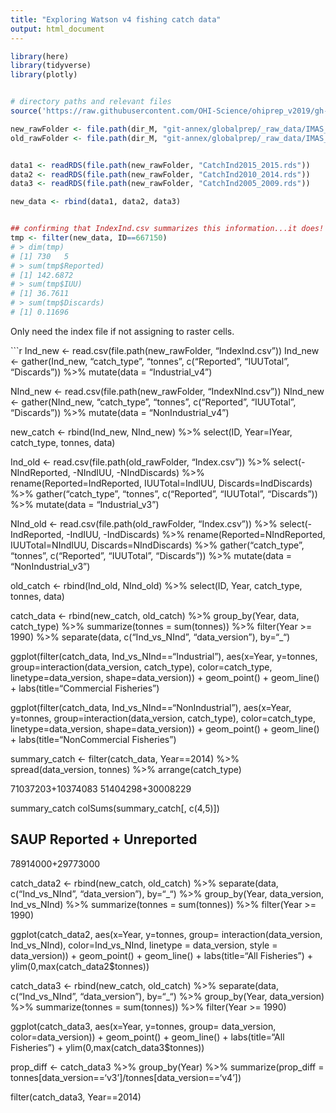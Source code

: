 ```yaml
---
title: "Exploring Watson v4 fishing catch data"
output: html_document
---
```


```r

library(here)
library(tidyverse)
library(plotly)


# directory paths and relevant files
source('https://raw.githubusercontent.com/OHI-Science/ohiprep_v2019/gh-pages/workflow/R/common.R')
```


```r

new_rawFolder <- file.path(dir_M, "git-annex/globalprep/_raw_data/IMAS_GlobalFisheriesLandings/d2019")
old_rawFolder <- file.path(dir_M, "git-annex/globalprep/_raw_data/IMAS_GlobalFisheriesLandings/d2018")


data1 <- readRDS(file.path(new_rawFolder, "CatchInd2015_2015.rds"))
data2 <- readRDS(file.path(new_rawFolder, "CatchInd2010_2014.rds"))
data3 <- readRDS(file.path(new_rawFolder, "CatchInd2005_2009.rds"))

new_data <- rbind(data1, data2, data3)


## confirming that IndexInd.csv summarizes this information...it does!
tmp <- filter(new_data, ID==667150)  
# > dim(tmp)
# [1] 730   5
# > sum(tmp$Reported)
# [1] 142.6872
# > sum(tmp$IUU)
# [1] 36.7611
# > sum(tmp$Discards)
# [1] 0.11696


```

Only need the index file if not assigning to raster cells.

```r

Ind_new <- read.csv(file.path(new_rawFolder, "IndexInd.csv"))
Ind_new <- gather(Ind_new, "catch_type", "tonnes", c("Reported", "IUUTotal", "Discards")) %>%
  mutate(data = "Industrial_v4")

NInd_new <- read.csv(file.path(new_rawFolder, "IndexNInd.csv"))
NInd_new <- gather(NInd_new, "catch_type", "tonnes", c("Reported", "IUUTotal", "Discards")) %>%
  mutate(data = "NonIndustrial_v4")

new_catch <- rbind(Ind_new, NInd_new) %>%
  select(ID, Year=IYear, catch_type, tonnes, data)

Ind_old <- read.csv(file.path(old_rawFolder, "Index.csv")) %>%
  select(-NIndReported, -NIndIUU, -NIndDiscards) %>%
  rename(Reported=IndReported, IUUTotal=IndIUU, Discards=IndDiscards) %>%
  gather("catch_type", "tonnes", c("Reported", "IUUTotal", "Discards")) %>%
  mutate(data = "Industrial_v3")

NInd_old <- read.csv(file.path(old_rawFolder, "Index.csv")) %>%
  select(-IndReported, -IndIUU, -IndDiscards) %>%
  rename(Reported=NIndReported, IUUTotal=NIndIUU, Discards=NIndDiscards) %>%
  gather("catch_type", "tonnes", c("Reported", "IUUTotal", "Discards")) %>%
  mutate(data = "NonIndustrial_v3")

old_catch <- rbind(Ind_old, NInd_old) %>%
  select(ID, Year, catch_type, tonnes, data) 

catch_data <- rbind(new_catch, old_catch) %>%
  group_by(Year, data, catch_type) %>%
  summarize(tonnes = sum(tonnes)) %>%
  filter(Year >= 1990) %>%
  separate(data, c("Ind_vs_NInd", "data_version"), by="_")

ggplot(filter(catch_data, Ind_vs_NInd=="Industrial"), aes(x=Year, y=tonnes, 
                       group=interaction(data_version, catch_type),
                       color=catch_type,
                       linetype=data_version,
                       shape=data_version)) +
  geom_point() +
  geom_line() +
  labs(title="Commercial Fisheries")

ggplot(filter(catch_data, Ind_vs_NInd=="NonIndustrial"), aes(x=Year, y=tonnes, 
                       group=interaction(data_version, catch_type),
                       color=catch_type,
                       linetype=data_version,
                       shape=data_version)) +
  geom_point() +
  geom_line() +
  labs(title="NonCommercial Fisheries")

summary_catch <- filter(catch_data, Year==2014) %>%
  spread(data_version, tonnes) %>%
  arrange(catch_type) 

71037203+10374083
51404298+30008229

summary_catch
  colSums(summary_catch[, c(4,5)])

## SAUP Reported + Unreported
78914000+29773000

catch_data2 <- rbind(new_catch, old_catch) %>%
  separate(data, c("Ind_vs_NInd", "data_version"), by="_") %>%
  group_by(Year, data_version, Ind_vs_NInd) %>%
  summarize(tonnes = sum(tonnes)) %>%
  filter(Year >= 1990) 



ggplot(catch_data2, aes(x=Year, y=tonnes, 
                       group= interaction(data_version, Ind_vs_NInd),
                       color=Ind_vs_NInd,
                       linetype = data_version,
                       style = data_version)) +
  geom_point() +
  geom_line() +
  labs(title="All Fisheries") +
  ylim(0,max(catch_data2$tonnes))



catch_data3 <- rbind(new_catch, old_catch) %>%
  separate(data, c("Ind_vs_NInd", "data_version"), by="_") %>%
  group_by(Year, data_version) %>%
  summarize(tonnes = sum(tonnes)) %>%
  filter(Year >= 1990) 

ggplot(catch_data3, aes(x=Year, y=tonnes, 
                       group= data_version,
                       color=data_version)) +
  geom_point() +
  geom_line() +
  labs(title="All Fisheries") +
  ylim(0,max(catch_data3$tonnes))


prop_diff <- catch_data3 %>%
  group_by(Year) %>%
  summarize(prop_diff = tonnes[data_version=='v3']/tonnes[data_version=='v4'])

filter(catch_data3, Year==2014)

